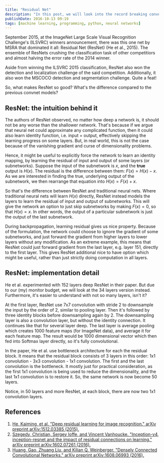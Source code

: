 ```yaml
---
title: "Residual Net"
description: "In this post, we will look into the record breaking convnet model of 2015: the Residual Net (ResNet)."
publishDate: 2016-10-13 09:19
tags: [machine learning, programming, python, neural networks]
---
```



September 2015, at the ImageNet Large Scale Visual Recognition Challenge's (ILSVRC) winners announcement, there was this one net by MSRA that dominated it all: Residual Net (ResNet) (He et al., 2015). The ensemble of ResNets crushing the classification task of other competitiors and almost halving the error rate of the 2014 winner.

Aside from winning the ILSVRC 2015 classification, ResNet also won the detection and localization challenge of the said competition. Additionally, it also won the MSCOCO detection and segmentation challenge. Quite a feat!

So, what makes ResNet so good? What's the difference compared to the previous convnet models?

## ResNet: the intuition behind it

The authors of ResNet observed, no matter how deep a network is, it should not be any worse than the shallower network. That's because if we argue that neural net could approximate any complicated function, then it could also learn identity function, i.e. input = output, effectively skipping the learning progress on some layers. But, in real world, this is not the case because of the vanishing gradient and curse of dimensionality problems.

<BlogImage imagePath='/img/residual-net/residual_block.png' />

Hence, it might be useful to explicitly force the network to learn an identity mapping, by learning the residual of input and output of some layers (or subnetworks). Suppose the input of the subnetwork is $x$, and the **true** output is $H(x)$. The residual is the difference between them: $F(x) = H(x) - x$. As we are interested in finding the true, underlying output of the subnetwork, we then rearrange that equation into $H(x) = F(x) + x$.

So that's the difference between ResNet and traditional neural nets. Where traditional neural nets will learn $H(x)$ directly, ResNet instead models the layers to learn the residual of input and output of subnetworks. This will give the network an option to just skip subnetworks by making $F(x) = 0$, so that $H(x) = x$. In other words, the output of a particular subnetwork is just the output of the last subnetwork.

During backpropagation, learning residual gives us nice property. Because of the formulation, the network could choose to ignore the gradient of some subnetworks, and just forward the gradient from higher layers to lower layers without any modification. As an extreme example, this means that ResNet could just forward gradient from the last layer, e.g. layer 151, directly to the first layer. This gives ResNet additional nice to have option which might be useful, rather than just strictly doing computation in all layers.

## ResNet: implementation detail

He et al. experimented with 152 layers deep ResNet in their paper. But due to our (my) monitor budget, we will look at the 34 layers version instead. Furthermore, it's easier to understand with not so many layers, isn't it?

<BlogImage imagePath='/img/residual-net/resnet34.png' />

At the first layer, ResNet use 7x7 convolution with stride 2 to downsample the input by the order of 2, similar to pooling layer. Then it's followed by three identity blocks before downsampling again by 2. The downsampling layer is also a convolution layer, but without the identity connection. It continues like that for several layer deep. The last layer is average pooling which creates 1000 feature maps (for ImageNet data), and average it for each feature map. The result would be 1000 dimensional vector which then fed into Softmax layer directly, so it's fully convolutional.

In the paper, He et al. use bottleneck architecture for each the residual block. It means that the residual block consists of 3 layers in this order: 1x1 convolution - 3x3 convolution - 1x1 convolution. The first and the last convolution is the bottleneck. It mostly just for practical consideration, as the first 1x1 convolution is being used to reduce the dimensionality, and the last 1x1 convolution is to restore it. So, the same network is now become 50 layers.

<BlogImage imagePath='/img/residual-net/resnet50.png' fullWidth />

Notice, in 50 layers and more ResNet, at each block, there are now two 1x1 convolution layers.

## References

1. [He, Kaiming, et al. "Deep residual learning for image recognition." arXiv preprint arXiv:1512.03385 (2015).](http://arxiv.org/pdf/1512.03385)
2. [Szegedy, Christian, Sergey Ioffe, and Vincent Vanhoucke. "Inception-v4, inception-resnet and the impact of residual connections on learning." arXiv preprint arXiv:1602.07261 (2016).](http://arxiv.org/pdf/1602.07261)
3. [Huang, Gao, Zhuang Liu, and Kilian Q. Weinberger. "Densely Connected Convolutional Networks." arXiv preprint arXiv:1608.06993 (2016).](https://arxiv.org/pdf/1608.06993)
